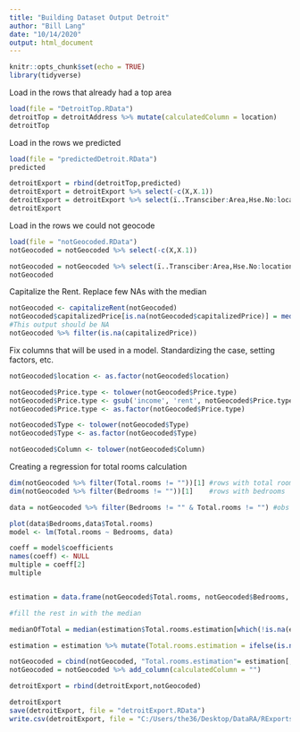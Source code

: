 ```yaml
---
title: "Building Dataset Output Detroit"
author: "Bill Lang"
date: "10/14/2020"
output: html_document
---
```


```r
knitr::opts_chunk$set(echo = TRUE)
library(tidyverse)
```

Load in the rows that already had a top area

```r
load(file = "DetroitTop.RData")
detroitTop = detroitAddress %>% mutate(calculatedColumn = location)
detroitTop
```

Load in the rows we predicted

```r
load(file = "predictedDetroit.RData")
predicted
```

```r
detroitExport = rbind(detroitTop,predicted)
detroitExport = detroitExport %>% select(-c(X,X.1))
detroitExport = detroitExport %>% select(ï..Transciber:Area,Hse.No:location,Address,latitude:calculatedColumn)
detroitExport
``` 


Load in the rows we could not geocode

```r
load(file = "notGeocoded.RData")
notGeocoded = notGeocoded %>% select(-c(X,X.1))
```


```r
notGeocoded = notGeocoded %>% select(ï..Transciber:Area,Hse.No:location,Address,latitude,longitude)
notGeocoded
```


Capitalize the Rent. Replace few NAs with the median

```r
notGeocoded <- capitalizeRent(notGeocoded)
notGeocoded$capitalizedPrice[is.na(notGeocoded$capitalizedPrice)] = median(notGeocoded$capitalizedPrice[!is.na(notGeocoded$capitalizedPrice)])
#This output should be NA
notGeocoded %>% filter(is.na(capitalizedPrice))
```

Fix columns that will be used in a model. Standardizing the case, setting factors, etc. 

```r
notGeocoded$location <- as.factor(notGeocoded$location)

notGeocoded$Price.type <- tolower(notGeocoded$Price.type)
notGeocoded$Price.type <- gsub('income', 'rent', notGeocoded$Price.type)
notGeocoded$Price.type <- as.factor(notGeocoded$Price.type)

notGeocoded$Type <- tolower(notGeocoded$Type)
notGeocoded$Type <- as.factor(notGeocoded$Type)

notGeocoded$Column <- tolower(notGeocoded$Column)
```


Creating a regression for total rooms calculation

```r

dim(notGeocoded %>% filter(Total.rooms != ""))[1] #rows with total rooms
dim(notGeocoded %>% filter(Bedrooms != ""))[1]    #rows with bedrooms

data = notGeocoded %>% filter(Bedrooms != "" & Total.rooms != "") #obs with both for model

plot(data$Bedrooms,data$Total.rooms)
model <- lm(Total.rooms ~ Bedrooms, data)

coeff = model$coefficients
names(coeff) <- NULL
multiple = coeff[2]
multiple 


estimation = data.frame(notGeocoded$Total.rooms, notGeocoded$Bedrooms, Total.rooms.estimation = NA) %>% mutate(Total.rooms.estimation = ifelse(!is.na(notGeocoded.Total.rooms), notGeocoded.Total.rooms,round(notGeocoded.Bedrooms*multiple))) 

#fill the rest in with the median

medianOfTotal = median(estimation$Total.rooms.estimation[which(!is.na(estimation$Total.rooms.estimation))])

estimation = estimation %>% mutate(Total.rooms.estimation = ifelse(is.na(Total.rooms.estimation), medianOfTotal,as.double(Total.rooms.estimation))) 

notGeocoded = cbind(notGeocoded, "Total.rooms.estimation"= estimation[,3])
notGeocoded = notGeocoded %>% add_column(calculatedColumn = "")
```


```r
detroitExport = rbind(detroitExport,notGeocoded)
```

```r
detroitExport
save(detroitExport, file = "detroitExport.RData")
write.csv(detroitExport, file = "C:/Users/the36/Desktop/DataRA/RExports/DetroitExport.csv",row.names=FALSE)
```

